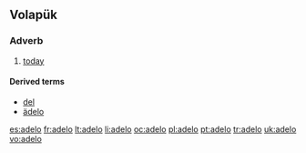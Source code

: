 ==Volapük==

===Adverb===
{{head|vo|adverb}}
# [[today]]

====Derived terms====
* [[del]]
* [[ädelo]]

[[es:adelo]]
[[fr:adelo]]
[[lt:adelo]]
[[li:adelo]]
[[oc:adelo]]
[[pl:adelo]]
[[pt:adelo]]
[[tr:adelo]]
[[uk:adelo]]
[[vo:adelo]]